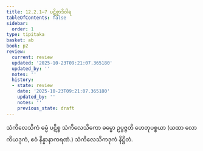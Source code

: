 ```yaml
---
title: 12.2.1–7 ပဋိစ္စာဒိဝါရ
tableOfContents: false
sidebar:
  order: 1
type: tipitaka
basket: ab
book: p2
review:
  current: review
  updated: '2025-10-23T09:21:07.365180'
  updated_by: ''
  notes: ''
  history:
  - state: review
    date: '2025-10-23T09:21:07.365180'
    updated_by: ''
    notes: ''
    previous_state: draft
---
```



<ReviewStatus review={frontmatter.review} showDetails={true} />

<HypothesisAnnotation frontmatter={frontmatter} />

<DynamicBreadcrumb />

<Division number="39" book="p2" e="ch" v="38" p="381">

<Paragraph number="3916" book="p2">
သံကိလေသိကံ ဓမ္မံ ပဋိစ္စ သံကိလေသိကော ဓမ္မော ဥပ္ပဇ္ဇတိ ဟေတုပစ္စယာ (ယထာ လောကိယဒုကံ, ဧဝံ နိန္နာနာကရဏံ.)

</Paragraph>
</Division>

<Paragraph number="3917" type="center" book="p2">
သံကိလေသိကဒုကံ နိဋ္ဌိတံ.
</Paragraph>
